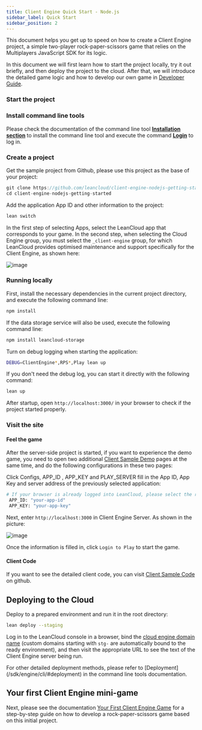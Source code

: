 ```yaml
---
title: Client Engine Quick Start - Node.js
sidebar_label: Quick Start
sidebar_position: 2
---
```


This document helps you get up to speed on how to create a Client Engine project, a simple two-player rock-paper-scissors game that relies on the Multiplayers JavaScript SDK for its logic.

In this document we will first learn how to start the project locally, try it out briefly, and then deploy the project to the cloud. After that, we will introduce the detailed game logic and how to develop our own game in [Developer Guide](/sdk/multiplayer/client-engine/guide-node/).

### Start the project

### Install command line tools

Please check the documentation of the command line tool **[Installation section](/sdk/engine/cli/#installation)** to install the command line tool and execute the command **[Login](/sdk/engine/cli/#login-account)** to log in.

### Create a project

Get the sample project from Github, please use this project as the base of your project:

```js
git clone https://github.com/leancloud/client-engine-nodejs-getting-started
cd client-engine-nodejs-getting-started
```

Add the application App ID and other information to the project:

```sh
lean switch
```

In the first step of selecting Apps, select the LeanCloud app that corresponds to your game. In the second step, when selecting the Cloud Engine group, you must select the `_client-engine` group, for which LeanCloud provides optimised maintenance and support specifically for the Client Engine, as shown here:

![image](/img/client-engine/lean-switch.png)

### Running locally

First, install the necessary dependencies in the current project directory, and execute the following command line:

```sh
npm install
```

If the data storage service will also be used, execute the following command line:

```sh
npm install leancloud-storage
```

Turn on debug logging when starting the application:

```sh
DEBUG=ClientEngine*,RPS*,Play lean up
```

If you don't need the debug log, you can start it directly with the following command:

```sh
lean up
```

After startup, open `http://localhost:3000/` in your browser to check if the project started properly.

### Visit the site

#### Feel the game

After the server-side project is started, if you want to experience the demo game, you need to open two additional [Client Sample Demo](https://client-engine-app.leanapp.cn/) pages at the same time, and do the following configurations in these two pages:

Click Configs, APP_ID , APP_KEY and PLAY_SERVER fill in the App ID, App Key and server address of the previously selected application:

```sh
# If your browser is already logged into LeanCloud, please select the relevant app below, copy and paste the relevant information into Configs:
 APP_ID: "your-app-id"
 APP_KEY: "your-app-key"
```

Next, enter `http://localhost:3000` in Client Engine Server. As shown in the picture:

![image](/img/client-engine/browser-demo.png)

Once the information is filled in, click `Login to Play` to start the game.

#### Client Code

If you want to see the detailed client code, you can visit [Client Sample Code](https://github.com/leancloud/client-engine-demo-webapp) on github.

## Deploying to the Cloud

Deploy to a prepared environment and run it in the root directory:

```sh
lean deploy --staging
```

Log in to the LeanCloud console in a browser, bind the [cloud engine domain name](/sdk/domain/guide/#cloud-engine-domain-name) (custom domains starting with `stg-` are automatically bound to the ready environment), and then visit the appropriate URL to see the text of the Client Engine server being run.

For other detailed deployment methods, please refer to [Deployment] (/sdk/engine/cli/#deployment) in the command line tools documentation.

## Your first Client Engine mini-game

Next, please see the documentation [Your First Client Engine Game](/sdk/multiplayer/client-engine/first-game-node/) for a step-by-step guide on how to develop a rock-paper-scissors game based on this initial project.